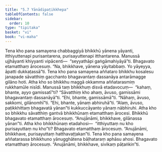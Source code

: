 ```yaml
---
title: "5.7 Yānādipaṭikkhepa"
tableOfContents: false
sidebar:
  order: 10
type: "tipitaka"
basket: "vi"
book: "vi-maha"
---
```



<DynamicBreadcrumb />

<Division number="253" book="vi-maha">

<Paragraph number="1165" book="vi-maha">
Tena kho pana samayena chabbaggiyā bhikkhū yānena yāyanti, itthiyuttenapi purisantarena, purisayuttenapi itthantarena. Manussā ujjhāyanti khiyyanti vipācenti—  “seyyathāpi gaṅgāmahiyāyā”ti. Bhagavato etamatthaṃ ārocesuṃ. “Na, bhikkhave, yānena yāyitabbaṃ. Yo yāyeyya, āpatti dukkaṭassā”ti.
</Paragraph>

<Paragraph number="1166" book="vi-maha">
Tena kho pana samayena aññataro bhikkhu kosalesu janapade sāvatthiṃ gacchanto bhagavantaṃ dassanāya antarāmagge gilāno hoti. Atha kho so bhikkhu maggā okkamma aññatarasmiṃ rukkhamūle nisīdi. Manussā taṃ bhikkhuṃ disvā etadavocuṃ—  “kahaṃ, bhante, ayyo gamissatī”ti? “Sāvatthiṃ kho ahaṃ, āvuso, gamissāmi bhagavantaṃ dassanāyā”ti. “Ehi, bhante, gamissāmā”ti. “Nāhaṃ, āvuso, sakkomi, gilānomhī”ti. “Ehi, bhante, yānaṃ abhiruhā”ti. “Alaṃ, āvuso, paṭikkhittaṃ bhagavatā yānan”ti kukkuccāyanto yānaṃ nābhiruhi. Atha kho so bhikkhu sāvatthiṃ gantvā bhikkhūnaṃ etamatthaṃ ārocesi. Bhikkhū bhagavato etamatthaṃ ārocesuṃ. “Anujānāmi, bhikkhave, gilānassa yānan”ti. Atha kho bhikkhūnaṃ etadahosi—  “itthiyuttaṃ nu kho purisayuttaṃ nu kho”ti? Bhagavato etamatthaṃ ārocesuṃ. “Anujānāmi, bhikkhave, purisayuttaṃ hatthavaṭṭakan”ti.
</Paragraph>

<Paragraph number="1167" book="vi-maha">
Tena kho pana samayena aññatarassa bhikkhuno yānugghātena bāḷhataraṃ aphāsu ahosi. Bhagavato etamatthaṃ ārocesuṃ. “Anujānāmi, bhikkhave, sivikaṃ pāṭaṅkin”ti.
</Paragraph>
</Division>